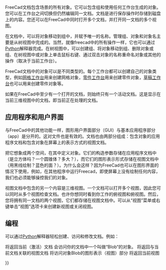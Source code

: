 <languages/>

{{Docnav
|[[Navigation_Cube|Navigation Cube]]
|[[Property_editor|Property editor]]
}}

{{TOCright}}

FreeCad文档包含场景的所有对象。它可以包含组和使用任何工作台生成的对象。您可以在工作台之间切换但仍然编辑同一文档。文档是进行保存操作时存储到磁盘上的内容。您还可以在FreeCad中同时打开多个文档，并打开同一文档的多个视图。

<div class="mw-translate-fuzzy">
在文档中，可以将对象移动到组中，并赋予唯一的名称。管理组、对象和对象名主要是从树视图中完成的。当然，就像freecad中的所有操作一样，它也可以通过[[python|Python]]解释器完成。在树视图中，可以创建组、将对象移动到组、删除对象或组、在树视图中或对象上单击鼠标右键、通过双击对象的名称重命名对象或其他的操作（取决于当前工作台）。
</div>

<div class="mw-translate-fuzzy">
FreeCad文档中的对象可以是不同类型的。每个工作台都可以创建自己的对象类型，例如[[Mesh Workbench|网格工作台]]用来创建网格对象，[[Part Workbench|零件工作台]]用来创建零件对象，[[Draft Workbench|草稿工作台]]也可以用来创建零件对象等。
</div>

如果在FreeCad中至少有一个打开的文档，则始终只有一个活动文档。这是显示在当前三维视图中的文档，即当前正在处理的文档。

<span id="Application_and_User_Interface"></span>
==应用程序和用户界面==

与FreeCad中的其他功能一样，图形用户界面部分（GUI）与基本应用程序部分（app）是分开的。这对文件也是有效的。文档也由两部分组成：包含对象的应用程序文档和包含对象在屏幕上的表示方式的视图文档。 

把它想象成两个空间，在其中定义对象。它们的构造参数存储在应用程序文档中（是立方体吗？一个圆锥体？多大？），而它们的图形表示形式存储在视图文档中（用黑线绘制？蓝色的面？）。为什么会这样？因为FreeCad也可以在{{emphasis|没有}}图形界面的情况下使用，例如，在其他程序中运行Freecad，即使屏幕上没有绘制任何内容，我们也必须能够操控我们的对象。

视图文档中包含的另一个内容是三维视图。一个文档可以打开多个视图，因此您可以同时从多个视图检查文档。也许你想同时看到你工作的俯视图和俯视图。然后，您将拥有同一文档的两个视图，它们都存储在视图文档中。可以从“视图”菜单或右键单击“视图”选项卡来创建新视图或关闭视图。

<span id="Scripting"></span>
==编程==

<div class="mw-translate-fuzzy">
可以通过[[python|Python]]解释器轻松创建、访问和修改文档。例如：
</div>
{{Code|code=
FreeCAD.ActiveDocument
}}
将返回当前（激活）文档
{{Code|code=
FreeCAD.ActiveDocument.Blob
}}
会访问你的文档中一个叫做“Blob“的对象。
{{Code|code=
FreeCADGui.ActiveDocument
}}
将返回与当前文档关联的视图文档
{{Code|code=
FreeCADGui.ActiveDocument.Blob
}}
将访问对象Blob的图形表示（视图）部分
{{Code|code=
FreeCADGui.ActiveDocument.ActiveView
}}
将返回当前视图


<div class="mw-translate-fuzzy">
{{docnav|Mouse Model/zh|Preferences Editor/zh}}
</div>

{{Userdocnavi{{#translation:}}}}